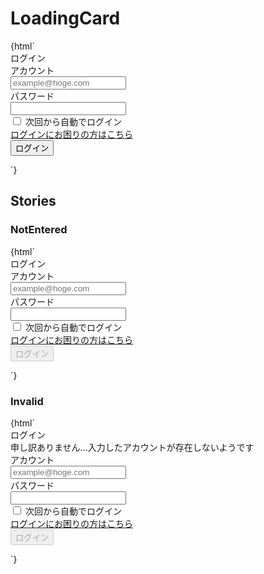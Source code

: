 
<Meta title="Galleries/LoginCard" />

# LoadingCard

<Canvas>
  <Story name="Default">
    {html`
      <div class="card w-96 mx-auto">
        <div class="p-8">
          <form action="#">
            <div class="text-xl my-4 text-center">ログイン</div>
            <label class="mb-4 block">
              <div class="text-sm mb-2">アカウント</div>
              <input
                type="text"
                class="text-input w-full"
                placeholder="example@hoge.com"
                aria-required="true"
                required
              />
            </label>
            <label class="mb-4 block">
              <div class="text-sm mb-2">パスワード</div>
              <input type="password" class="text-input w-full" required />
            </label>
            <div class="mb-4">
              <label class="flex items-center">
                <input type="checkbox" class="input-check mr-2" />
                <span class="text-sm">次回から自動でログイン</span>
              </label>
            </div>
            <div class="mb-4">
              <a class="text-primary-700 text-sm" href="#"
                >ログインにお困りの方はこちら</a
              >
            </div>
            <input type="submit" class="button w-full" value="ログイン" />
          </form>
        </div>
      </div>
    `}
  </Story>
</Canvas>

## Stories

### NotEntered

<Canvas>
  <Story name="NotEntered">
    {html`
      <div class="card w-96 mx-auto">
        <div class="p-8">
          <form action="#">
            <div class="text-xl my-4 text-center">ログイン</div>
            <label class="mb-4 block">
              <div class="text-sm mb-2">アカウント</div>
              <input
                type="text"
                class="text-input w-full"
                placeholder="example@hoge.com"
                aria-required="true"
                required
              />
            </label>
            <label class="mb-4 block">
              <div class="text-sm mb-2">パスワード</div>
              <input type="password" class="text-input w-full" required />
            </label>
            <div class="mb-4">
              <label class="flex items-center">
                <input type="checkbox" class="input-check mr-2" />
                <span class="text-sm">次回から自動でログイン</span>
              </label>
            </div>
            <div class="mb-4">
              <a class="text-primary-700 text-sm" href="#"
                >ログインにお困りの方はこちら</a
              >
            </div>
            <input
              type="submit"
              disabled
              class="button w-full"
              value="ログイン"
            />
          </form>
        </div>
      </div>
    `}
  </Story>
</Canvas>

### Invalid

<Canvas>
  <Story name="Invalid">
    {html`
      <div class="card w-96 mx-auto">
        <div class="p-8">
          <form action="#">
            <div class="text-xl my-4 text-center">ログイン</div>
            <div class="rounded-md bg-danger text-xs text-white px-4 py-3 mb-4">
              申し訳ありません...入力したアカウントが存在しないようです
            </div>
            <label class="mb-4 block">
              <div class="text-sm mb-2">アカウント</div>
              <input
                type="text"
                class="text-input w-full border-danger bg-danger bg-opacity-5"
                placeholder="example@hoge.com"
                aria-required="true"
                required
              />
            </label>
            <label class="mb-4 block">
              <div class="text-sm mb-2">パスワード</div>
              <input type="password" class="text-input w-full" required />
            </label>
            <div class="mb-4">
              <label class="flex items-center">
                <input type="checkbox" class="input-check mr-2" />
                <span class="text-sm">次回から自動でログイン</span>
              </label>
            </div>
            <div class="mb-4">
              <a class="text-primary-700 text-sm" href="#"
                >ログインにお困りの方はこちら</a
              >
            </div>
            <input
              type="submit"
              disabled
              class="button w-full"
              value="ログイン"
            />
          </form>
        </div>
      </div>
    `}
  </Story>
</Canvas>
